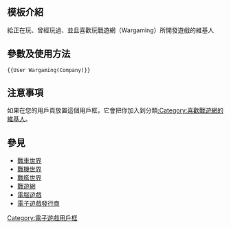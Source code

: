 <includeonly><!-- 在這裡加入模板的保護標識 --></includeonly><noinclude>{{Documentation subpage}}</noinclude>
<!-- 在本行下編輯模板說明 -->
== 模板介紹 ==
給正在玩、曾經玩過、並且喜歡玩戰遊網（Wargaming）所開發遊戲的維基人

== 參數及使用方法 ==
<pre>{{User Wargaming(Company)}}</pre>

== 注意事項 ==
如果在您的用戶頁放置這個用戶框，它會把你加入到分類[[:Category:喜歡戰遊網的維基人]]。

== 參見 ==
* [[戰車世界]]
* [[戰機世界]]
* [[戰艦世界]]
* [[戰遊網]]
* [[電腦遊戲]]
* [[電子遊戲發行商]]
<includeonly>
<!-- 本行下加入模板的分類 -->
[[Category:喜歡戰遊網的維基人| ]]
[[Category:電子遊戲用戶框]]
</includeonly>
